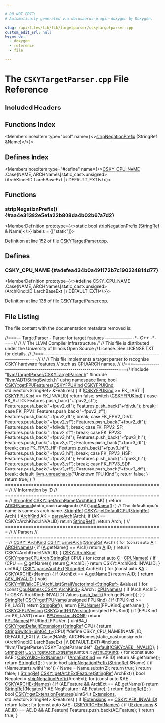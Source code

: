 ```yaml
---

# DO NOT EDIT!
# Automatically generated via docusaurus-plugin-doxygen by Doxygen.

slug: /api/files/lib/lib/targetparser/cskytargetparser-cpp
custom_edit_url: null
keywords:
  - doxygen
  - reference
  - file

---
```





# The `CSKYTargetParser.cpp` File Reference

<DoxygenPage pluginConfig={pluginConfig}>



## Included Headers

<IncludesList>
<IncludesListItem
  filePath="llvm/TargetParser/CSKYTargetParser.h"
  permalink="/docs/api/files/include/include/llvm/include/llvm/targetparser/cskytargetparser-h"
  isLocal="true" />
<IncludesListItem
  filePath="llvm/ADT/StringSwitch.h"
  permalink="/docs/api/files/include/include/llvm/include/llvm/adt/stringswitch-h"
  isLocal="true" />
<IncludesListItem
  filePath="llvm/TargetParser/CSKYTargetParser.def"
  permalink=""
  isLocal="true" />
</IncludesList>

## Functions Index

<MembersIndex>

<MembersIndexItem
  type="bool"
  name={<><a href="#aa4e31382e5e1a22b808da4b02b67a7d2">stripNegationPrefix</a> (StringRef &amp;Name)</>}>
</MembersIndexItem>

</MembersIndex>

## Defines Index

<MembersIndex>

<MembersIndexItem
  type="#define"
  name={<><a href="#a4efea434b0a491172b7c190224814d77">CSKY&#95;CPU&#95;NAME</a>&nbsp;&nbsp;&nbsp;  .Case(NAME, ARCHNames&#91;static&#95;cast&lt;unsigned&gt;(ArchKind::ID)&#93;.archBaseExt |     \\
                  DEFAULT&#95;EXT)</>}>
</MembersIndexItem>

</MembersIndex>


<SectionDefinition>

## Functions

### stripNegationPrefix() {#aa4e31382e5e1a22b808da4b02b67a7d2}

<MemberDefinition
  prototype={<>static bool stripNegationPrefix (<a href="/docs/api/classes/llvm/stringref">StringRef</a> &amp; Name)</>}
  labels = {["static"]}>

Definition at line <a href="#l00152">152</a> of file <a href="/docs/api/files/lib/lib/targetparser/cskytargetparser-cpp">CSKYTargetParser.cpp</a>.
</MemberDefinition>

</SectionDefinition>

<SectionDefinition>

## Defines

### CSKY&#95;CPU&#95;NAME {#a4efea434b0a491172b7c190224814d77}

<MemberDefinition
  prototype={<>#define CSKY&#95;CPU&#95;NAME&nbsp;&nbsp;&nbsp;  .Case(NAME, ARCHNames&#91;static&#95;cast&lt;unsigned&gt;(ArchKind::ID)&#93;.archBaseExt |     \\
                  DEFAULT&#95;EXT)</>}>

Definition at line <a href="#l00138">138</a> of file <a href="/docs/api/files/lib/lib/targetparser/cskytargetparser-cpp">CSKYTargetParser.cpp</a>.
</MemberDefinition>

</SectionDefinition>

## File Listing

The file content with the documentation metadata removed is:

<ProgramListing>

<Link id="l00001" /><CodeLine lineNumber="1"><Highlight kind="comment">//===-- TargetParser - Parser for target features ---------------&#42;- C++ -&#42;-===//</Highlight><Highlight kind="normal"></Highlight></CodeLine>
<Link id="l00002" /><CodeLine lineNumber="2"><Highlight kind="normal"></Highlight><Highlight kind="comment">//</Highlight><Highlight kind="normal"></Highlight></CodeLine>
<Link id="l00003" /><CodeLine lineNumber="3"><Highlight kind="normal"></Highlight><Highlight kind="comment">//                     The LLVM Compiler Infrastructure</Highlight><Highlight kind="normal"></Highlight></CodeLine>
<Link id="l00004" /><CodeLine lineNumber="4"><Highlight kind="normal"></Highlight><Highlight kind="comment">//</Highlight><Highlight kind="normal"></Highlight></CodeLine>
<Link id="l00005" /><CodeLine lineNumber="5"><Highlight kind="normal"></Highlight><Highlight kind="comment">// This file is distributed under the University of Illinois Open Source</Highlight><Highlight kind="normal"></Highlight></CodeLine>
<Link id="l00006" /><CodeLine lineNumber="6"><Highlight kind="normal"></Highlight><Highlight kind="comment">// License. See LICENSE.TXT for details.</Highlight><Highlight kind="normal"></Highlight></CodeLine>
<Link id="l00007" /><CodeLine lineNumber="7"><Highlight kind="normal"></Highlight><Highlight kind="comment">//</Highlight><Highlight kind="normal"></Highlight></CodeLine>
<Link id="l00008" /><CodeLine lineNumber="8"><Highlight kind="normal"></Highlight><Highlight kind="comment">//===----------------------------------------------------------------------===//</Highlight><Highlight kind="normal"></Highlight></CodeLine>
<Link id="l00009" /><CodeLine lineNumber="9"><Highlight kind="normal"></Highlight><Highlight kind="comment">//</Highlight><Highlight kind="normal"></Highlight></CodeLine>
<Link id="l00010" /><CodeLine lineNumber="10"><Highlight kind="normal"></Highlight><Highlight kind="comment">// This file implements a target parser to recognise CSKY hardware features</Highlight><Highlight kind="normal"></Highlight></CodeLine>
<Link id="l00011" /><CodeLine lineNumber="11"><Highlight kind="normal"></Highlight><Highlight kind="comment">// such as CPU/ARCH names.</Highlight><Highlight kind="normal"></Highlight></CodeLine>
<Link id="l00012" /><CodeLine lineNumber="12"><Highlight kind="normal"></Highlight><Highlight kind="comment">//</Highlight><Highlight kind="normal"></Highlight></CodeLine>
<Link id="l00013" /><CodeLine lineNumber="13"><Highlight kind="normal"></Highlight><Highlight kind="comment">//===----------------------------------------------------------------------===//</Highlight><Highlight kind="normal"></Highlight></CodeLine>
<Link id="l00014" /><CodeLine lineNumber="14"><Highlight kind="normal"></Highlight></CodeLine>
<Link id="l00015" /><CodeLine lineNumber="15"><Highlight kind="normal"></Highlight><Highlight kind="preprocessor">#include &quot;<a href="/docs/api/files/include/include/llvm/include/llvm/targetparser/cskytargetparser-h">llvm/TargetParser/CSKYTargetParser.h</a>&quot;</Highlight><Highlight kind="normal"></Highlight></CodeLine>
<Link id="l00016" /><CodeLine lineNumber="16"><Highlight kind="normal"></Highlight><Highlight kind="preprocessor">#include &quot;<a href="/docs/api/files/include/include/llvm/include/llvm/adt/stringswitch-h">llvm/ADT/StringSwitch.h</a>&quot;</Highlight><Highlight kind="normal"></Highlight></CodeLine>
<Link id="l00017" /><CodeLine lineNumber="17"><Highlight kind="normal"></Highlight></CodeLine>
<Link id="l00018" /><CodeLine lineNumber="18"><Highlight kind="normal"></Highlight><Highlight kind="keyword">using namespace </Highlight><Highlight kind="normal"><a href="/docs/api/namespaces/llvm">llvm</a>;</Highlight></CodeLine>
<Link id="l00019" /><CodeLine lineNumber="19"><Highlight kind="normal"></Highlight></CodeLine>
<Link id="l00020" /><CodeLine lineNumber="20" lineLink="/docs/api/namespaces/llvm/csky/#a52c5e59580b7e5998969341dae2cfba5"><Highlight kind="normal"></Highlight><Highlight kind="keywordtype">bool</Highlight><Highlight kind="normal"> <a href="/docs/api/namespaces/llvm/csky/#a52c5e59580b7e5998969341dae2cfba5">CSKY::getFPUFeatures</a>(<a href="/docs/api/namespaces/llvm/csky/#adab2b2e06b6e4bc7cd3724b12983748f">CSKYFPUKind</a> <a href="/docs/api/namespaces/llvm/csky/#adab2b2e06b6e4bc7cd3724b12983748f">CSKYFPUKind</a>,</Highlight></CodeLine>
<Link id="l00021" /><CodeLine lineNumber="21"><Highlight kind="normal">                          std::vector&lt;StringRef&gt; &amp;Features) &#123;</Highlight></CodeLine>
<Link id="l00022" /><CodeLine lineNumber="22"><Highlight kind="normal"></Highlight></CodeLine>
<Link id="l00023" /><CodeLine lineNumber="23"><Highlight kind="normal">  </Highlight><Highlight kind="keywordflow">if</Highlight><Highlight kind="normal"> (<a href="/docs/api/namespaces/llvm/csky/#adab2b2e06b6e4bc7cd3724b12983748f">CSKYFPUKind</a> &gt;= FK&#95;LAST || <a href="/docs/api/namespaces/llvm/csky/#adab2b2e06b6e4bc7cd3724b12983748f">CSKYFPUKind</a> == FK&#95;INVALID)</Highlight></CodeLine>
<Link id="l00024" /><CodeLine lineNumber="24"><Highlight kind="normal">    </Highlight><Highlight kind="keywordflow">return</Highlight><Highlight kind="normal"> </Highlight><Highlight kind="keyword">false</Highlight><Highlight kind="normal">;</Highlight></CodeLine>
<Link id="l00025" /><CodeLine lineNumber="25"><Highlight kind="normal"></Highlight></CodeLine>
<Link id="l00026" /><CodeLine lineNumber="26"><Highlight kind="normal">  </Highlight><Highlight kind="keywordflow">switch</Highlight><Highlight kind="normal"> (<a href="/docs/api/namespaces/llvm/csky/#adab2b2e06b6e4bc7cd3724b12983748f">CSKYFPUKind</a>) &#123;</Highlight></CodeLine>
<Link id="l00027" /><CodeLine lineNumber="27"><Highlight kind="normal">  </Highlight><Highlight kind="keywordflow">case</Highlight><Highlight kind="normal"> FK&#95;AUTO:</Highlight></CodeLine>
<Link id="l00028" /><CodeLine lineNumber="28"><Highlight kind="normal">    Features.push&#95;back(</Highlight><Highlight kind="stringliteral">&quot;+fpuv2&#95;sf&quot;</Highlight><Highlight kind="normal">);</Highlight></CodeLine>
<Link id="l00029" /><CodeLine lineNumber="29"><Highlight kind="normal">    Features.push&#95;back(</Highlight><Highlight kind="stringliteral">&quot;+fpuv2&#95;df&quot;</Highlight><Highlight kind="normal">);</Highlight></CodeLine>
<Link id="l00030" /><CodeLine lineNumber="30"><Highlight kind="normal">    Features.push&#95;back(</Highlight><Highlight kind="stringliteral">&quot;+fdivdu&quot;</Highlight><Highlight kind="normal">);</Highlight></CodeLine>
<Link id="l00031" /><CodeLine lineNumber="31"><Highlight kind="normal">    </Highlight><Highlight kind="keywordflow">break</Highlight><Highlight kind="normal">;</Highlight></CodeLine>
<Link id="l00032" /><CodeLine lineNumber="32"><Highlight kind="normal">  </Highlight><Highlight kind="keywordflow">case</Highlight><Highlight kind="normal"> FK&#95;FPV2:</Highlight></CodeLine>
<Link id="l00033" /><CodeLine lineNumber="33"><Highlight kind="normal">    Features.push&#95;back(</Highlight><Highlight kind="stringliteral">&quot;+fpuv2&#95;sf&quot;</Highlight><Highlight kind="normal">);</Highlight></CodeLine>
<Link id="l00034" /><CodeLine lineNumber="34"><Highlight kind="normal">    Features.push&#95;back(</Highlight><Highlight kind="stringliteral">&quot;+fpuv2&#95;df&quot;</Highlight><Highlight kind="normal">);</Highlight></CodeLine>
<Link id="l00035" /><CodeLine lineNumber="35"><Highlight kind="normal">    </Highlight><Highlight kind="keywordflow">break</Highlight><Highlight kind="normal">;</Highlight></CodeLine>
<Link id="l00036" /><CodeLine lineNumber="36"><Highlight kind="normal">  </Highlight><Highlight kind="keywordflow">case</Highlight><Highlight kind="normal"> FK&#95;FPV2&#95;DIVD:</Highlight></CodeLine>
<Link id="l00037" /><CodeLine lineNumber="37"><Highlight kind="normal">    Features.push&#95;back(</Highlight><Highlight kind="stringliteral">&quot;+fpuv2&#95;sf&quot;</Highlight><Highlight kind="normal">);</Highlight></CodeLine>
<Link id="l00038" /><CodeLine lineNumber="38"><Highlight kind="normal">    Features.push&#95;back(</Highlight><Highlight kind="stringliteral">&quot;+fpuv2&#95;df&quot;</Highlight><Highlight kind="normal">);</Highlight></CodeLine>
<Link id="l00039" /><CodeLine lineNumber="39"><Highlight kind="normal">    Features.push&#95;back(</Highlight><Highlight kind="stringliteral">&quot;+fdivdu&quot;</Highlight><Highlight kind="normal">);</Highlight></CodeLine>
<Link id="l00040" /><CodeLine lineNumber="40"><Highlight kind="normal">    </Highlight><Highlight kind="keywordflow">break</Highlight><Highlight kind="normal">;</Highlight></CodeLine>
<Link id="l00041" /><CodeLine lineNumber="41"><Highlight kind="normal">  </Highlight><Highlight kind="keywordflow">case</Highlight><Highlight kind="normal"> FK&#95;FPV2&#95;SF:</Highlight></CodeLine>
<Link id="l00042" /><CodeLine lineNumber="42"><Highlight kind="normal">    Features.push&#95;back(</Highlight><Highlight kind="stringliteral">&quot;+fpuv2&#95;sf&quot;</Highlight><Highlight kind="normal">);</Highlight></CodeLine>
<Link id="l00043" /><CodeLine lineNumber="43"><Highlight kind="normal">    </Highlight><Highlight kind="keywordflow">break</Highlight><Highlight kind="normal">;</Highlight></CodeLine>
<Link id="l00044" /><CodeLine lineNumber="44"><Highlight kind="normal">  </Highlight><Highlight kind="keywordflow">case</Highlight><Highlight kind="normal"> FK&#95;FPV3:</Highlight></CodeLine>
<Link id="l00045" /><CodeLine lineNumber="45"><Highlight kind="normal">    Features.push&#95;back(</Highlight><Highlight kind="stringliteral">&quot;+fpuv3&#95;hf&quot;</Highlight><Highlight kind="normal">);</Highlight></CodeLine>
<Link id="l00046" /><CodeLine lineNumber="46"><Highlight kind="normal">    Features.push&#95;back(</Highlight><Highlight kind="stringliteral">&quot;+fpuv3&#95;hi&quot;</Highlight><Highlight kind="normal">);</Highlight></CodeLine>
<Link id="l00047" /><CodeLine lineNumber="47"><Highlight kind="normal">    Features.push&#95;back(</Highlight><Highlight kind="stringliteral">&quot;+fpuv3&#95;sf&quot;</Highlight><Highlight kind="normal">);</Highlight></CodeLine>
<Link id="l00048" /><CodeLine lineNumber="48"><Highlight kind="normal">    Features.push&#95;back(</Highlight><Highlight kind="stringliteral">&quot;+fpuv3&#95;df&quot;</Highlight><Highlight kind="normal">);</Highlight></CodeLine>
<Link id="l00049" /><CodeLine lineNumber="49"><Highlight kind="normal">    </Highlight><Highlight kind="keywordflow">break</Highlight><Highlight kind="normal">;</Highlight></CodeLine>
<Link id="l00050" /><CodeLine lineNumber="50"><Highlight kind="normal">  </Highlight><Highlight kind="keywordflow">case</Highlight><Highlight kind="normal"> FK&#95;FPV3&#95;HF:</Highlight></CodeLine>
<Link id="l00051" /><CodeLine lineNumber="51"><Highlight kind="normal">    Features.push&#95;back(</Highlight><Highlight kind="stringliteral">&quot;+fpuv3&#95;hf&quot;</Highlight><Highlight kind="normal">);</Highlight></CodeLine>
<Link id="l00052" /><CodeLine lineNumber="52"><Highlight kind="normal">    Features.push&#95;back(</Highlight><Highlight kind="stringliteral">&quot;+fpuv3&#95;hi&quot;</Highlight><Highlight kind="normal">);</Highlight></CodeLine>
<Link id="l00053" /><CodeLine lineNumber="53"><Highlight kind="normal">    </Highlight><Highlight kind="keywordflow">break</Highlight><Highlight kind="normal">;</Highlight></CodeLine>
<Link id="l00054" /><CodeLine lineNumber="54"><Highlight kind="normal">  </Highlight><Highlight kind="keywordflow">case</Highlight><Highlight kind="normal"> FK&#95;FPV3&#95;HSF:</Highlight></CodeLine>
<Link id="l00055" /><CodeLine lineNumber="55"><Highlight kind="normal">    Features.push&#95;back(</Highlight><Highlight kind="stringliteral">&quot;+fpuv3&#95;hf&quot;</Highlight><Highlight kind="normal">);</Highlight></CodeLine>
<Link id="l00056" /><CodeLine lineNumber="56"><Highlight kind="normal">    Features.push&#95;back(</Highlight><Highlight kind="stringliteral">&quot;+fpuv3&#95;hi&quot;</Highlight><Highlight kind="normal">);</Highlight></CodeLine>
<Link id="l00057" /><CodeLine lineNumber="57"><Highlight kind="normal">    Features.push&#95;back(</Highlight><Highlight kind="stringliteral">&quot;+fpuv3&#95;sf&quot;</Highlight><Highlight kind="normal">);</Highlight></CodeLine>
<Link id="l00058" /><CodeLine lineNumber="58"><Highlight kind="normal">    </Highlight><Highlight kind="keywordflow">break</Highlight><Highlight kind="normal">;</Highlight></CodeLine>
<Link id="l00059" /><CodeLine lineNumber="59"><Highlight kind="normal">  </Highlight><Highlight kind="keywordflow">case</Highlight><Highlight kind="normal"> FK&#95;FPV3&#95;SDF:</Highlight></CodeLine>
<Link id="l00060" /><CodeLine lineNumber="60"><Highlight kind="normal">    Features.push&#95;back(</Highlight><Highlight kind="stringliteral">&quot;+fpuv3&#95;sf&quot;</Highlight><Highlight kind="normal">);</Highlight></CodeLine>
<Link id="l00061" /><CodeLine lineNumber="61"><Highlight kind="normal">    Features.push&#95;back(</Highlight><Highlight kind="stringliteral">&quot;+fpuv3&#95;df&quot;</Highlight><Highlight kind="normal">);</Highlight></CodeLine>
<Link id="l00062" /><CodeLine lineNumber="62"><Highlight kind="normal">    </Highlight><Highlight kind="keywordflow">break</Highlight><Highlight kind="normal">;</Highlight></CodeLine>
<Link id="l00063" /><CodeLine lineNumber="63"><Highlight kind="normal">  </Highlight><Highlight kind="keywordflow">default</Highlight><Highlight kind="normal">:</Highlight></CodeLine>
<Link id="l00064" /><CodeLine lineNumber="64"><Highlight kind="normal">    <a href="/docs/api/files/include/include/llvm/include/llvm/support/errorhandling-h/#ace243f5c25697a1107cce46626b3dc94">llvm&#95;unreachable</a>(</Highlight><Highlight kind="stringliteral">&quot;Unknown FPU Kind&quot;</Highlight><Highlight kind="normal">);</Highlight></CodeLine>
<Link id="l00065" /><CodeLine lineNumber="65"><Highlight kind="normal">    </Highlight><Highlight kind="keywordflow">return</Highlight><Highlight kind="normal"> </Highlight><Highlight kind="keyword">false</Highlight><Highlight kind="normal">;</Highlight></CodeLine>
<Link id="l00066" /><CodeLine lineNumber="66"><Highlight kind="normal">  &#125;</Highlight></CodeLine>
<Link id="l00067" /><CodeLine lineNumber="67"><Highlight kind="normal"></Highlight></CodeLine>
<Link id="l00068" /><CodeLine lineNumber="68"><Highlight kind="normal">  </Highlight><Highlight kind="keywordflow">return</Highlight><Highlight kind="normal"> </Highlight><Highlight kind="keyword">true</Highlight><Highlight kind="normal">;</Highlight></CodeLine>
<Link id="l00069" /><CodeLine lineNumber="69"><Highlight kind="normal">&#125;</Highlight></CodeLine>
<Link id="l00070" /><CodeLine lineNumber="70"><Highlight kind="normal"></Highlight></CodeLine>
<Link id="l00071" /><CodeLine lineNumber="71"><Highlight kind="normal"></Highlight><Highlight kind="comment">// ======================================================= //</Highlight><Highlight kind="normal"></Highlight></CodeLine>
<Link id="l00072" /><CodeLine lineNumber="72"><Highlight kind="normal"></Highlight><Highlight kind="comment">// Information by ID</Highlight><Highlight kind="normal"></Highlight></CodeLine>
<Link id="l00073" /><CodeLine lineNumber="73"><Highlight kind="normal"></Highlight><Highlight kind="comment">// ======================================================= //</Highlight><Highlight kind="normal"></Highlight></CodeLine>
<Link id="l00074" /><CodeLine lineNumber="74"><Highlight kind="normal"></Highlight></CodeLine>
<Link id="l00075" /><CodeLine lineNumber="75" lineLink="/docs/api/namespaces/llvm/csky/#ae0afc37c0fe40d24d2021c7eba023b2a"><Highlight kind="normal"><a href="/docs/api/classes/llvm/stringref">StringRef</a> <a href="/docs/api/namespaces/llvm/csky/#ae0afc37c0fe40d24d2021c7eba023b2a">CSKY::getArchName</a>(<a href="/docs/api/namespaces/llvm/csky/#a1426cdc638fba0ce765f71cabfc5b612">ArchKind</a> AK) &#123;</Highlight></CodeLine>
<Link id="l00076" /><CodeLine lineNumber="76"><Highlight kind="normal">  </Highlight><Highlight kind="keywordflow">return</Highlight><Highlight kind="normal"> <a href="/docs/api/namespaces/llvm/csky/#a33cc0e3e4552596d11c6ea6e28c33d0c">ARCHNames</a>&#91;</Highlight><Highlight kind="keyword">static&#95;cast&lt;</Highlight><Highlight kind="keywordtype">unsigned</Highlight><Highlight kind="keyword">&gt;</Highlight><Highlight kind="normal">(AK)&#93;.<a href="/docs/api/files/lib/lib/transforms/lib/transforms/objcarc/provenanceanalysisevaluator-cpp/#a2ee79648e8bce3ddbb26358ff10e3e82">getName</a>();</Highlight></CodeLine>
<Link id="l00077" /><CodeLine lineNumber="77"><Highlight kind="normal">&#125;</Highlight></CodeLine>
<Link id="l00078" /><CodeLine lineNumber="78"><Highlight kind="normal"></Highlight></CodeLine>
<Link id="l00079" /><CodeLine lineNumber="79"><Highlight kind="normal"></Highlight><Highlight kind="comment">// The default cpu&#39;s name is same as arch name.</Highlight><Highlight kind="normal"></Highlight></CodeLine>
<Link id="l00080" /><CodeLine lineNumber="80" lineLink="/docs/api/namespaces/llvm/csky/#a8e20a1515e9e84624e4dc843d115f172"><Highlight kind="normal"><a href="/docs/api/classes/llvm/stringref">StringRef</a> <a href="/docs/api/namespaces/llvm/csky/#a8e20a1515e9e84624e4dc843d115f172">CSKY::getDefaultCPU</a>(<a href="/docs/api/classes/llvm/stringref">StringRef</a> Arch) &#123;</Highlight></CodeLine>
<Link id="l00081" /><CodeLine lineNumber="81"><Highlight kind="normal">  <a href="/docs/api/namespaces/llvm/csky/#a1426cdc638fba0ce765f71cabfc5b612">ArchKind</a> AK = <a href="/docs/api/files/lib/lib/targetparser/triple-cpp/#ad3a9a5aa955e9b62ec11e4d3566d4594">parseArch</a>(Arch);</Highlight></CodeLine>
<Link id="l00082" /><CodeLine lineNumber="82"><Highlight kind="normal">  </Highlight><Highlight kind="keywordflow">if</Highlight><Highlight kind="normal"> (AK == CSKY::ArchKind::INVALID)</Highlight></CodeLine>
<Link id="l00083" /><CodeLine lineNumber="83"><Highlight kind="normal">    </Highlight><Highlight kind="keywordflow">return</Highlight><Highlight kind="normal"> <a href="/docs/api/classes/llvm/stringref">StringRef</a>();</Highlight></CodeLine>
<Link id="l00084" /><CodeLine lineNumber="84"><Highlight kind="normal"></Highlight></CodeLine>
<Link id="l00085" /><CodeLine lineNumber="85"><Highlight kind="normal">  </Highlight><Highlight kind="keywordflow">return</Highlight><Highlight kind="normal"> Arch;</Highlight></CodeLine>
<Link id="l00086" /><CodeLine lineNumber="86"><Highlight kind="normal">&#125;</Highlight></CodeLine>
<Link id="l00087" /><CodeLine lineNumber="87"><Highlight kind="normal"></Highlight></CodeLine>
<Link id="l00088" /><CodeLine lineNumber="88"><Highlight kind="normal"></Highlight><Highlight kind="comment">// ======================================================= //</Highlight><Highlight kind="normal"></Highlight></CodeLine>
<Link id="l00089" /><CodeLine lineNumber="89"><Highlight kind="normal"></Highlight><Highlight kind="comment">// Parsers</Highlight><Highlight kind="normal"></Highlight></CodeLine>
<Link id="l00090" /><CodeLine lineNumber="90"><Highlight kind="normal"></Highlight><Highlight kind="comment">// ======================================================= //</Highlight><Highlight kind="normal"></Highlight></CodeLine>
<Link id="l00091" /><CodeLine lineNumber="91" lineLink="/docs/api/namespaces/llvm/csky/#a86f105210202c670da40aab6b2f360be"><Highlight kind="normal"><a href="/docs/api/namespaces/llvm/csky/#a1426cdc638fba0ce765f71cabfc5b612">CSKY::ArchKind</a> <a href="/docs/api/namespaces/llvm/csky/#a86f105210202c670da40aab6b2f360be">CSKY::parseArch</a>(<a href="/docs/api/classes/llvm/stringref">StringRef</a> Arch) &#123;</Highlight></CodeLine>
<Link id="l00092" /><CodeLine lineNumber="92"><Highlight kind="normal">  </Highlight><Highlight kind="keywordflow">for</Highlight><Highlight kind="normal"> (</Highlight><Highlight kind="keyword">const</Highlight><Highlight kind="normal"> </Highlight><Highlight kind="keyword">auto</Highlight><Highlight kind="normal"> <a href="/docs/api/files/lib/lib/ir/builtingcs-cpp/#a2e38c85003a042421cde1647632d0b72">A</a> : <a href="/docs/api/namespaces/llvm/csky/#a33cc0e3e4552596d11c6ea6e28c33d0c">ARCHNames</a>) &#123;</Highlight></CodeLine>
<Link id="l00093" /><CodeLine lineNumber="93"><Highlight kind="normal">    </Highlight><Highlight kind="keywordflow">if</Highlight><Highlight kind="normal"> (<a href="/docs/api/files/lib/lib/ir/builtingcs-cpp/#a2e38c85003a042421cde1647632d0b72">A</a>.getName() == Arch)</Highlight></CodeLine>
<Link id="l00094" /><CodeLine lineNumber="94"><Highlight kind="normal">      </Highlight><Highlight kind="keywordflow">return</Highlight><Highlight kind="normal"> <a href="/docs/api/files/lib/lib/ir/builtingcs-cpp/#a2e38c85003a042421cde1647632d0b72">A</a>.ID;</Highlight></CodeLine>
<Link id="l00095" /><CodeLine lineNumber="95"><Highlight kind="normal">  &#125;</Highlight></CodeLine>
<Link id="l00096" /><CodeLine lineNumber="96"><Highlight kind="normal"></Highlight></CodeLine>
<Link id="l00097" /><CodeLine lineNumber="97"><Highlight kind="normal">  </Highlight><Highlight kind="keywordflow">return</Highlight><Highlight kind="normal"> CSKY::ArchKind::INVALID;</Highlight></CodeLine>
<Link id="l00098" /><CodeLine lineNumber="98"><Highlight kind="normal">&#125;</Highlight></CodeLine>
<Link id="l00099" /><CodeLine lineNumber="99"><Highlight kind="normal"></Highlight></CodeLine>
<Link id="l00100" /><CodeLine lineNumber="100" lineLink="/docs/api/namespaces/llvm/csky/#a7c98978ae277e32680873dd619c2222f"><Highlight kind="normal"><a href="/docs/api/namespaces/llvm/csky/#a1426cdc638fba0ce765f71cabfc5b612">CSKY::ArchKind</a> <a href="/docs/api/namespaces/llvm/csky/#a7c98978ae277e32680873dd619c2222f">CSKY::parseCPUArch</a>(<a href="/docs/api/classes/llvm/stringref">StringRef</a> CPU) &#123;</Highlight></CodeLine>
<Link id="l00101" /><CodeLine lineNumber="101"><Highlight kind="normal">  </Highlight><Highlight kind="keywordflow">for</Highlight><Highlight kind="normal"> (</Highlight><Highlight kind="keyword">const</Highlight><Highlight kind="normal"> </Highlight><Highlight kind="keyword">auto</Highlight><Highlight kind="normal"> <a href="/docs/api/namespaces/llvm/callingconv/#ac6aa1387c4375260e2468eb5a77fdb4cafd841a49aec1539bc88abc8ff9e170fb">C</a> : <a href="/docs/api/namespaces/llvm/csky/#a73ad8b85bc7ebc91c97263c6d3d2ba3c">CPUNames</a>) &#123;</Highlight></CodeLine>
<Link id="l00102" /><CodeLine lineNumber="102"><Highlight kind="normal">    </Highlight><Highlight kind="keywordflow">if</Highlight><Highlight kind="normal"> (CPU == <a href="/docs/api/namespaces/llvm/callingconv/#ac6aa1387c4375260e2468eb5a77fdb4cafd841a49aec1539bc88abc8ff9e170fb">C</a>.getName())</Highlight></CodeLine>
<Link id="l00103" /><CodeLine lineNumber="103"><Highlight kind="normal">      </Highlight><Highlight kind="keywordflow">return</Highlight><Highlight kind="normal"> <a href="/docs/api/namespaces/llvm/callingconv/#ac6aa1387c4375260e2468eb5a77fdb4cafd841a49aec1539bc88abc8ff9e170fb">C</a>.ArchID;</Highlight></CodeLine>
<Link id="l00104" /><CodeLine lineNumber="104"><Highlight kind="normal">  &#125;</Highlight></CodeLine>
<Link id="l00105" /><CodeLine lineNumber="105"><Highlight kind="normal"></Highlight></CodeLine>
<Link id="l00106" /><CodeLine lineNumber="106"><Highlight kind="normal">  </Highlight><Highlight kind="keywordflow">return</Highlight><Highlight kind="normal"> CSKY::ArchKind::INVALID;</Highlight></CodeLine>
<Link id="l00107" /><CodeLine lineNumber="107"><Highlight kind="normal">&#125;</Highlight></CodeLine>
<Link id="l00108" /><CodeLine lineNumber="108"><Highlight kind="normal"></Highlight></CodeLine>
<Link id="l00109" /><CodeLine lineNumber="109" lineLink="/docs/api/namespaces/llvm/csky/#a5fa99baeb3d80d65a53554ef144d33ae"><Highlight kind="normal">uint64&#95;t <a href="/docs/api/namespaces/llvm/csky/#a5fa99baeb3d80d65a53554ef144d33ae">CSKY::parseArchExt</a>(<a href="/docs/api/classes/llvm/stringref">StringRef</a> ArchExt) &#123;</Highlight></CodeLine>
<Link id="l00110" /><CodeLine lineNumber="110"><Highlight kind="normal">  </Highlight><Highlight kind="keywordflow">for</Highlight><Highlight kind="normal"> (</Highlight><Highlight kind="keyword">const</Highlight><Highlight kind="normal"> </Highlight><Highlight kind="keyword">auto</Highlight><Highlight kind="normal"> &amp;<a href="/docs/api/files/lib/lib/ir/builtingcs-cpp/#a2e38c85003a042421cde1647632d0b72">A</a> : <a href="/docs/api/namespaces/llvm/csky/#ab146cb5385a6a851e47450414a8f9893">CSKYARCHExtNames</a>) &#123;</Highlight></CodeLine>
<Link id="l00111" /><CodeLine lineNumber="111"><Highlight kind="normal">    </Highlight><Highlight kind="keywordflow">if</Highlight><Highlight kind="normal"> (ArchExt == <a href="/docs/api/files/lib/lib/ir/builtingcs-cpp/#a2e38c85003a042421cde1647632d0b72">A</a>.getName())</Highlight></CodeLine>
<Link id="l00112" /><CodeLine lineNumber="112"><Highlight kind="normal">      </Highlight><Highlight kind="keywordflow">return</Highlight><Highlight kind="normal"> <a href="/docs/api/files/lib/lib/ir/builtingcs-cpp/#a2e38c85003a042421cde1647632d0b72">A</a>.ID;</Highlight></CodeLine>
<Link id="l00113" /><CodeLine lineNumber="113"><Highlight kind="normal">  &#125;</Highlight></CodeLine>
<Link id="l00114" /><CodeLine lineNumber="114"><Highlight kind="normal">  </Highlight><Highlight kind="keywordflow">return</Highlight><Highlight kind="normal"> <a href="/docs/api/namespaces/llvm/csky/#ace0fc151af4b77a32d0112e81e50c8e5a04b6b94a4398ed9aa59384b891a4dca6">AEK&#95;INVALID</a>;</Highlight></CodeLine>
<Link id="l00115" /><CodeLine lineNumber="115"><Highlight kind="normal">&#125;</Highlight></CodeLine>
<Link id="l00116" /><CodeLine lineNumber="116"><Highlight kind="normal"></Highlight></CodeLine>
<Link id="l00117" /><CodeLine lineNumber="117" lineLink="/docs/api/namespaces/llvm/csky/#a280ae1ca5da01930c7d1f757f3946d31"><Highlight kind="normal"></Highlight><Highlight kind="keywordtype">void</Highlight><Highlight kind="normal"> <a href="/docs/api/namespaces/llvm/csky/#a280ae1ca5da01930c7d1f757f3946d31">CSKY::fillValidCPUArchList</a>(<a href="/docs/api/classes/llvm/smallvectorimpl">SmallVectorImpl&lt;StringRef&gt;</a> &amp;Values) &#123;</Highlight></CodeLine>
<Link id="l00118" /><CodeLine lineNumber="118"><Highlight kind="normal">  </Highlight><Highlight kind="keywordflow">for</Highlight><Highlight kind="normal"> (</Highlight><Highlight kind="keyword">const</Highlight><Highlight kind="normal"> <a href="/docs/api/structs/llvm/csky/cpunames">CpuNames&lt;CSKY::ArchKind&gt;</a> &amp;Arch : <a href="/docs/api/namespaces/llvm/csky/#a73ad8b85bc7ebc91c97263c6d3d2ba3c">CPUNames</a>) &#123;</Highlight></CodeLine>
<Link id="l00119" /><CodeLine lineNumber="119"><Highlight kind="normal">    </Highlight><Highlight kind="keywordflow">if</Highlight><Highlight kind="normal"> (Arch.ArchID != CSKY::ArchKind::INVALID)</Highlight></CodeLine>
<Link id="l00120" /><CodeLine lineNumber="120"><Highlight kind="normal">      Values.<a href="/docs/api/classes/llvm/smallvectortemplatebase/#af42bfbc067df27c19ee2fc859df58799">push&#95;back</a>(Arch.getName());</Highlight></CodeLine>
<Link id="l00121" /><CodeLine lineNumber="121"><Highlight kind="normal">  &#125;</Highlight></CodeLine>
<Link id="l00122" /><CodeLine lineNumber="122"><Highlight kind="normal">&#125;</Highlight></CodeLine>
<Link id="l00123" /><CodeLine lineNumber="123"><Highlight kind="normal"></Highlight></CodeLine>
<Link id="l00124" /><CodeLine lineNumber="124" lineLink="/docs/api/namespaces/llvm/csky/#a164f2bc2fa9803eda8b0a63f9466ac16"><Highlight kind="normal"><a href="/docs/api/classes/llvm/stringref">StringRef</a> <a href="/docs/api/namespaces/llvm/csky/#a164f2bc2fa9803eda8b0a63f9466ac16">CSKY::getFPUName</a>(</Highlight><Highlight kind="keywordtype">unsigned</Highlight><Highlight kind="normal"> FPUKind) &#123;</Highlight></CodeLine>
<Link id="l00125" /><CodeLine lineNumber="125"><Highlight kind="normal">  </Highlight><Highlight kind="keywordflow">if</Highlight><Highlight kind="normal"> (FPUKind &gt;= FK&#95;LAST)</Highlight></CodeLine>
<Link id="l00126" /><CodeLine lineNumber="126"><Highlight kind="normal">    </Highlight><Highlight kind="keywordflow">return</Highlight><Highlight kind="normal"> <a href="/docs/api/classes/llvm/stringref">StringRef</a>();</Highlight></CodeLine>
<Link id="l00127" /><CodeLine lineNumber="127"><Highlight kind="normal">  </Highlight><Highlight kind="keywordflow">return</Highlight><Highlight kind="normal"> <a href="/docs/api/namespaces/llvm/csky/#aa195841b44cb9ff3a1e9da552bda33fc">FPUNames</a>&#91;FPUKind&#93;.getName();</Highlight></CodeLine>
<Link id="l00128" /><CodeLine lineNumber="128"><Highlight kind="normal">&#125;</Highlight></CodeLine>
<Link id="l00129" /><CodeLine lineNumber="129"><Highlight kind="normal"></Highlight></CodeLine>
<Link id="l00130" /><CodeLine lineNumber="130" lineLink="/docs/api/namespaces/llvm/csky/#a7a41a469c3337e852a901c9f68caf161"><Highlight kind="normal"><a href="/docs/api/namespaces/llvm/csky/#ae4163409184fb1aa649f1fb543cda38f">CSKY::FPUVersion</a> <a href="/docs/api/namespaces/llvm/csky/#a7a41a469c3337e852a901c9f68caf161">CSKY::getFPUVersion</a>(</Highlight><Highlight kind="keywordtype">unsigned</Highlight><Highlight kind="normal"> FPUKind) &#123;</Highlight></CodeLine>
<Link id="l00131" /><CodeLine lineNumber="131"><Highlight kind="normal">  </Highlight><Highlight kind="keywordflow">if</Highlight><Highlight kind="normal"> (FPUKind &gt;= FK&#95;LAST)</Highlight></CodeLine>
<Link id="l00132" /><CodeLine lineNumber="132"><Highlight kind="normal">    </Highlight><Highlight kind="keywordflow">return</Highlight><Highlight kind="normal"> <a href="/docs/api/namespaces/llvm/csky/#ae4163409184fb1aa649f1fb543cda38fab50339a10e1de285ac99d4c3990b8693">FPUVersion::NONE</a>;</Highlight></CodeLine>
<Link id="l00133" /><CodeLine lineNumber="133"><Highlight kind="normal">  </Highlight><Highlight kind="keywordflow">return</Highlight><Highlight kind="normal"> <a href="/docs/api/namespaces/llvm/csky/#aa195841b44cb9ff3a1e9da552bda33fc">FPUNames</a>&#91;FPUKind&#93;.FPUVer;</Highlight></CodeLine>
<Link id="l00134" /><CodeLine lineNumber="134"><Highlight kind="normal">&#125;</Highlight></CodeLine>
<Link id="l00135" /><CodeLine lineNumber="135"><Highlight kind="normal"></Highlight></CodeLine>
<Link id="l00136" /><CodeLine lineNumber="136" lineLink="/docs/api/namespaces/llvm/csky/#ae8c064152718a0cb588361b2a4e48f8f"><Highlight kind="normal">uint64&#95;t <a href="/docs/api/namespaces/llvm/csky/#ae8c064152718a0cb588361b2a4e48f8f">CSKY::getDefaultExtensions</a>(<a href="/docs/api/classes/llvm/stringref">StringRef</a> CPU) &#123;</Highlight></CodeLine>
<Link id="l00137" /><CodeLine lineNumber="137"><Highlight kind="normal">  </Highlight><Highlight kind="keywordflow">return</Highlight><Highlight kind="normal"> <a href="/docs/api/classes/llvm/stringswitch">StringSwitch&lt;uint64&#95;t&gt;</a>(CPU)</Highlight></CodeLine>
<Link id="l00138" /><CodeLine lineNumber="138"><Highlight kind="normal"></Highlight><Highlight kind="preprocessor">#define CSKY&#95;CPU&#95;NAME(NAME, ID, DEFAULT&#95;EXT)                                   \\</Highlight></CodeLine>
<Link id="l00139" /><CodeLine lineNumber="139"><Highlight kind="preprocessor">  .Case(NAME, ARCHNames&#91;static&#95;cast&lt;unsigned&gt;(ArchKind::ID)&#93;.archBaseExt |     \\</Highlight></CodeLine>
<Link id="l00140" /><CodeLine lineNumber="140"><Highlight kind="preprocessor">                  DEFAULT&#95;EXT)</Highlight><Highlight kind="normal"></Highlight></CodeLine>
<Link id="l00141" /><CodeLine lineNumber="141"><Highlight kind="normal"></Highlight><Highlight kind="preprocessor">#include &quot;llvm/TargetParser/CSKYTargetParser.def&quot;</Highlight><Highlight kind="normal"></Highlight></CodeLine>
<Link id="l00142" /><CodeLine lineNumber="142"><Highlight kind="normal">      .<a href="/docs/api/classes/llvm/stringswitch/#a7f0e82e8a818ca43926fceb49be81661">Default</a>(<a href="/docs/api/namespaces/llvm/csky/#ace0fc151af4b77a32d0112e81e50c8e5a04b6b94a4398ed9aa59384b891a4dca6">CSKY::AEK&#95;INVALID</a>);</Highlight></CodeLine>
<Link id="l00143" /><CodeLine lineNumber="143"><Highlight kind="normal">&#125;</Highlight></CodeLine>
<Link id="l00144" /><CodeLine lineNumber="144"><Highlight kind="normal"></Highlight></CodeLine>
<Link id="l00145" /><CodeLine lineNumber="145" lineLink="/docs/api/namespaces/llvm/csky/#ab76a2f48d6603e6f8f059795a043ccb1"><Highlight kind="normal"><a href="/docs/api/classes/llvm/stringref">StringRef</a> <a href="/docs/api/namespaces/llvm/csky/#ab76a2f48d6603e6f8f059795a043ccb1">CSKY::getArchExtName</a>(uint64&#95;t <a href="/docs/api/namespaces/llvm/csky/#ace0fc151af4b77a32d0112e81e50c8e5">ArchExtKind</a>) &#123;</Highlight></CodeLine>
<Link id="l00146" /><CodeLine lineNumber="146"><Highlight kind="normal">  </Highlight><Highlight kind="keywordflow">for</Highlight><Highlight kind="normal"> (</Highlight><Highlight kind="keyword">const</Highlight><Highlight kind="normal"> </Highlight><Highlight kind="keyword">auto</Highlight><Highlight kind="normal"> &amp;AE : <a href="/docs/api/namespaces/llvm/csky/#ab146cb5385a6a851e47450414a8f9893">CSKYARCHExtNames</a>)</Highlight></CodeLine>
<Link id="l00147" /><CodeLine lineNumber="147"><Highlight kind="normal">    </Highlight><Highlight kind="keywordflow">if</Highlight><Highlight kind="normal"> (<a href="/docs/api/namespaces/llvm/csky/#ace0fc151af4b77a32d0112e81e50c8e5">ArchExtKind</a> == AE.ID)</Highlight></CodeLine>
<Link id="l00148" /><CodeLine lineNumber="148"><Highlight kind="normal">      </Highlight><Highlight kind="keywordflow">return</Highlight><Highlight kind="normal"> AE.getName();</Highlight></CodeLine>
<Link id="l00149" /><CodeLine lineNumber="149"><Highlight kind="normal">  </Highlight><Highlight kind="keywordflow">return</Highlight><Highlight kind="normal"> <a href="/docs/api/classes/llvm/stringref">StringRef</a>();</Highlight></CodeLine>
<Link id="l00150" /><CodeLine lineNumber="150"><Highlight kind="normal">&#125;</Highlight></CodeLine>
<Link id="l00151" /><CodeLine lineNumber="151"><Highlight kind="normal"></Highlight></CodeLine>
<Link id="l00152" /><CodeLine lineNumber="152" lineLink="#aa4e31382e5e1a22b808da4b02b67a7d2"><Highlight kind="normal"></Highlight><Highlight kind="keyword">static</Highlight><Highlight kind="normal"> </Highlight><Highlight kind="keywordtype">bool</Highlight><Highlight kind="normal"> <a href="#aa4e31382e5e1a22b808da4b02b67a7d2">stripNegationPrefix</a>(<a href="/docs/api/classes/llvm/stringref">StringRef</a> &amp;Name) &#123;</Highlight></CodeLine>
<Link id="l00153" /><CodeLine lineNumber="153"><Highlight kind="normal">  </Highlight><Highlight kind="keywordflow">if</Highlight><Highlight kind="normal"> (Name.starts&#95;with(</Highlight><Highlight kind="stringliteral">&quot;no&quot;</Highlight><Highlight kind="normal">)) &#123;</Highlight></CodeLine>
<Link id="l00154" /><CodeLine lineNumber="154"><Highlight kind="normal">    Name = Name.substr(2);</Highlight></CodeLine>
<Link id="l00155" /><CodeLine lineNumber="155"><Highlight kind="normal">    </Highlight><Highlight kind="keywordflow">return</Highlight><Highlight kind="normal"> </Highlight><Highlight kind="keyword">true</Highlight><Highlight kind="normal">;</Highlight></CodeLine>
<Link id="l00156" /><CodeLine lineNumber="156"><Highlight kind="normal">  &#125;</Highlight></CodeLine>
<Link id="l00157" /><CodeLine lineNumber="157"><Highlight kind="normal">  </Highlight><Highlight kind="keywordflow">return</Highlight><Highlight kind="normal"> </Highlight><Highlight kind="keyword">false</Highlight><Highlight kind="normal">;</Highlight></CodeLine>
<Link id="l00158" /><CodeLine lineNumber="158"><Highlight kind="normal">&#125;</Highlight></CodeLine>
<Link id="l00159" /><CodeLine lineNumber="159"><Highlight kind="normal"></Highlight></CodeLine>
<Link id="l00160" /><CodeLine lineNumber="160" lineLink="/docs/api/namespaces/llvm/csky/#a2076f063c24750c7669aa18039c6a039"><Highlight kind="normal"><a href="/docs/api/classes/llvm/stringref">StringRef</a> <a href="/docs/api/namespaces/llvm/csky/#a2076f063c24750c7669aa18039c6a039">CSKY::getArchExtFeature</a>(<a href="/docs/api/classes/llvm/stringref">StringRef</a> ArchExt) &#123;</Highlight></CodeLine>
<Link id="l00161" /><CodeLine lineNumber="161"><Highlight kind="normal">  </Highlight><Highlight kind="keywordtype">bool</Highlight><Highlight kind="normal"> Negated = <a href="#aa4e31382e5e1a22b808da4b02b67a7d2">stripNegationPrefix</a>(ArchExt);</Highlight></CodeLine>
<Link id="l00162" /><CodeLine lineNumber="162"><Highlight kind="normal">  </Highlight><Highlight kind="keywordflow">for</Highlight><Highlight kind="normal"> (</Highlight><Highlight kind="keyword">const</Highlight><Highlight kind="normal"> </Highlight><Highlight kind="keyword">auto</Highlight><Highlight kind="normal"> &amp;AE : <a href="/docs/api/namespaces/llvm/csky/#ab146cb5385a6a851e47450414a8f9893">CSKYARCHExtNames</a>) &#123;</Highlight></CodeLine>
<Link id="l00163" /><CodeLine lineNumber="163"><Highlight kind="normal">    </Highlight><Highlight kind="keywordflow">if</Highlight><Highlight kind="normal"> (AE.Feature &amp;&amp; ArchExt == AE.getName())</Highlight></CodeLine>
<Link id="l00164" /><CodeLine lineNumber="164"><Highlight kind="normal">      </Highlight><Highlight kind="keywordflow">return</Highlight><Highlight kind="normal"> <a href="/docs/api/classes/llvm/stringref">StringRef</a>(Negated ? AE.NegFeature : AE.Feature);</Highlight></CodeLine>
<Link id="l00165" /><CodeLine lineNumber="165"><Highlight kind="normal">  &#125;</Highlight></CodeLine>
<Link id="l00166" /><CodeLine lineNumber="166"><Highlight kind="normal"></Highlight></CodeLine>
<Link id="l00167" /><CodeLine lineNumber="167"><Highlight kind="normal">  </Highlight><Highlight kind="keywordflow">return</Highlight><Highlight kind="normal"> <a href="/docs/api/classes/llvm/stringref">StringRef</a>();</Highlight></CodeLine>
<Link id="l00168" /><CodeLine lineNumber="168"><Highlight kind="normal">&#125;</Highlight></CodeLine>
<Link id="l00169" /><CodeLine lineNumber="169"><Highlight kind="normal"></Highlight></CodeLine>
<Link id="l00170" /><CodeLine lineNumber="170" lineLink="/docs/api/namespaces/llvm/csky/#a23a8a2a541f391128f65c7a17cf6c0d5"><Highlight kind="normal"></Highlight><Highlight kind="keywordtype">bool</Highlight><Highlight kind="normal"> <a href="/docs/api/namespaces/llvm/csky/#a23a8a2a541f391128f65c7a17cf6c0d5">CSKY::getExtensionFeatures</a>(uint64&#95;t <a href="/docs/api/files/lib/lib/target/lib/target/spirv/spirvsubtarget-cpp/#aeb3e6d0c41c374eb76421fe8549919e5">Extensions</a>,</Highlight></CodeLine>
<Link id="l00171" /><CodeLine lineNumber="171"><Highlight kind="normal">                                std::vector&lt;StringRef&gt; &amp;Features) &#123;</Highlight></CodeLine>
<Link id="l00172" /><CodeLine lineNumber="172"><Highlight kind="normal">  </Highlight><Highlight kind="keywordflow">if</Highlight><Highlight kind="normal"> (<a href="/docs/api/files/lib/lib/target/lib/target/spirv/spirvsubtarget-cpp/#aeb3e6d0c41c374eb76421fe8549919e5">Extensions</a> == <a href="/docs/api/namespaces/llvm/csky/#ace0fc151af4b77a32d0112e81e50c8e5a04b6b94a4398ed9aa59384b891a4dca6">CSKY::AEK&#95;INVALID</a>)</Highlight></CodeLine>
<Link id="l00173" /><CodeLine lineNumber="173"><Highlight kind="normal">    </Highlight><Highlight kind="keywordflow">return</Highlight><Highlight kind="normal"> </Highlight><Highlight kind="keyword">false</Highlight><Highlight kind="normal">;</Highlight></CodeLine>
<Link id="l00174" /><CodeLine lineNumber="174"><Highlight kind="normal"></Highlight></CodeLine>
<Link id="l00175" /><CodeLine lineNumber="175"><Highlight kind="normal">  </Highlight><Highlight kind="keywordflow">for</Highlight><Highlight kind="normal"> (</Highlight><Highlight kind="keyword">const</Highlight><Highlight kind="normal"> </Highlight><Highlight kind="keyword">auto</Highlight><Highlight kind="normal"> &amp;AE : <a href="/docs/api/namespaces/llvm/csky/#ab146cb5385a6a851e47450414a8f9893">CSKYARCHExtNames</a>) &#123;</Highlight></CodeLine>
<Link id="l00176" /><CodeLine lineNumber="176"><Highlight kind="normal">    </Highlight><Highlight kind="keywordflow">if</Highlight><Highlight kind="normal"> ((<a href="/docs/api/files/lib/lib/target/lib/target/spirv/spirvsubtarget-cpp/#aeb3e6d0c41c374eb76421fe8549919e5">Extensions</a> &amp; AE.ID) == AE.ID &amp;&amp; AE.Feature)</Highlight></CodeLine>
<Link id="l00177" /><CodeLine lineNumber="177"><Highlight kind="normal">      Features.push&#95;back(AE.Feature);</Highlight></CodeLine>
<Link id="l00178" /><CodeLine lineNumber="178"><Highlight kind="normal">  &#125;</Highlight></CodeLine>
<Link id="l00179" /><CodeLine lineNumber="179"><Highlight kind="normal"></Highlight></CodeLine>
<Link id="l00180" /><CodeLine lineNumber="180"><Highlight kind="normal">  </Highlight><Highlight kind="keywordflow">return</Highlight><Highlight kind="normal"> </Highlight><Highlight kind="keyword">true</Highlight><Highlight kind="normal">;</Highlight></CodeLine>
<Link id="l00181" /><CodeLine lineNumber="181"><Highlight kind="normal">&#125;</Highlight></CodeLine>

</ProgramListing>

</DoxygenPage>
